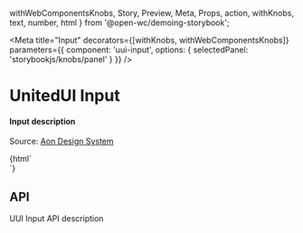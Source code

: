   withWebComponentsKnobs,
  Story,
  Preview,
  Meta,
  Props,
  action,
  withKnobs,
  text,
  number,
  html
} from '@open-wc/demoing-storybook';


<Meta
  title="Input"
  decorators={[withKnobs, withWebComponentsKnobs]}
  parameters={{
    component: 'uui-input',
    options: { selectedPanel: 'storybookjs/knobs/panel' }
  }}
/>

# UnitedUI Input

#### Input description

Source: [Aon Design System](https://designsystem.aon.com/)

<Preview withToolbar>
  <Story name="Input" height="300px">
    {html`
      <div style="width:300px">
        <uui-input label="Default"></uui-input>
        <uui-input label="Default with value" value="Input value"></uui-input>
        <uui-input
          label="With placeholder"
          placeholder="Placeholder text"
        ></uui-input>
        <uui-input
          label="With description"
          description="Input description text lorem ipsum sit doler avec estran"
        ></uui-input>
        <uui-input disabled label="Disabled"></uui-input>
        <uui-input error label="Error" value="Error value"></uui-input>
        <uui-input
          error
          label="With error message"
          errorMessage="Error message"
          value="Error value"
        ></uui-input>
      </div>
    `}
  </Story>
</Preview>

## API

<!-- The api table will show the data of "uui-card" in `custom-elements.json`. -->

UUI Input API description

<Props of="uui-input" />
